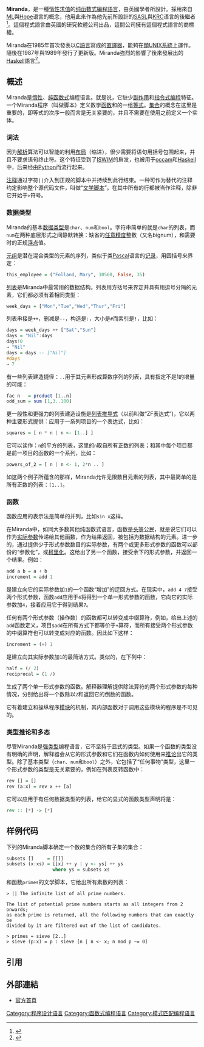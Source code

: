 {{Infobox programming language
|name = Miranda
|logo = 
|paradigm = [[惰性求值|惰性求值]], [[纯函数式编程|纯函数式]], [[宣告式編程|声明式]]
|year = {{start date and age|1985}}
|designer = {{en-link|大衛·特納|David Turner (computer scientist)}}
|developer = Research Software Ltd
|latest release version = 2.066
|latest release date = {{start date and age|2020|01|31}}
|typing = [[强类型|强类型]], [[静态类型|静态]]
|implementations = Miranda
| license = [[BSD许可证|二条款BSD许可证]]
|dialects = 
|influenced_by = [[肯特递归计算器|KRC]], [[ML語言|ML]], [[SASL_(编程语言)|SASL]], [[Hope_(编程语言)|Hope]] 
|influenced = [[Clean_(编程语言)|Clean]], [[Haskell|Haskell]], {{en-link|Orwell|Orwell (programming language)|Orwell}}
|website = [https://www.cs.kent.ac.uk/people/staff/dat/miranda/ Miranda homepage]
}}
'''Miranda'''，是一種[[惰性求值|惰性求值]]的[[纯函数式编程|纯函数式]][[編程語言|編程語言]]，由英國學者{{en-link|大衛·特納|David Turner (computer scientist)}}所設計。採用來自[[ML语言|ML]]與[[Hope_(编程语言)|Hope]]语言的概念，他用此來作為他先前所設計的[[SASL_(编程语言)|SASL]]與[[肯特递归计算器|KRC]]语言的後繼者<ref>{{cite web|last1=Turner|first1=D. A.|title=Some History of Functional Programming Languages|url=https://www.cs.kent.ac.uk/people/staff/dat/tfp12/tfp12.pdf|accessdate=2020-04-25|archive-date=2020-04-15|archive-url=https://web.archive.org/web/20200415053847/https://www.cs.kent.ac.uk/people/staff/dat/tfp12/tfp12.pdf|dead-url=no}}</ref>。這個程式語言由英國的研究軟體公司出品，這間公司擁有這個程式語言的商標權。

Miranda在1985年首次發表以[[C語言|C語言]]寫成的[[直譯器|直譯器]]，能夠在[[類UNIX系統|類UNIX系統]]上運作。隨後在1987年與1989年發行了更新版。Miranda強烈的影響了後來發展出的[[Haskell|Haskell]]語言<ref>{{cite web|last1=Hudak|first1=Paul|last2=Hughes|first2=John|title=A History of Haskell: being lazy with class|url=http://research.microsoft.com/en-us/um/people/simonpj/papers/history-of-haskell/|date=2007|access-date=2021-02-27|archive-date=2016-12-26|archive-url=https://web.archive.org/web/20161226184127/http://research.microsoft.com/en-us/um/people/simonpj/papers/history-of-haskell/|dead-url=no}}</ref>。

== 概述 ==
Miranda是[[惰性求值|惰性]]、[[纯函数式编程|纯函数式]]编程语言。就是说，它缺少[[副作用_(计算机科学)|副作用]]和[[指令式编程|指令式编程]]特征。一个Miranda程序（叫做脚本）定义数学[[函数|函数]]和{{en-link|代数数据类型|algebraic data type}}的一组[[等式|等式]]。[[集合_(数学)|集合]]的概念在这里是重要的，即等式的次序一般而言是无关紧要的，并且不需要在使用之前定义一个实体。

===词法===
因为[[语法分析|解析]]算法可以智能的利用[[越位规则|布局]]（缩进），很少需要将语句用括号包围起来，并且不要求语句终止符。这个特征受到了[[ISWIM|ISWIM]]的启发，也被用于[[occam|occam]]和[[Haskell|Haskell]]中，后来经由[[Python|Python]]而流行起来。

[[注释_(计算机语言)|注释]]通过字符<code>||</code>介入到正规的脚本中并持续到此行结束。一种可作为替代的注释约定影响整个源代码文件，叫做“[[文学编程|文学脚本]]”，在其中所有的行都被当作注释，除非它开始于<code> > </code>符号。

===数据类型===
Miranda的基本[[数据类型|数据类型]]是<code>char</code>、<code>num</code>和<code>bool</code>。字符串简单的就是<code>char</code>的列表，而<code>num</code>在两种底层形式之间静默转换：缺省的[[高精度计算|任意精度]]整数（又名bignum），和需要时的正规[[浮点数|浮点]]值。

[[元组|元组]]是潜在混合类型的元素的序列，类似于类[[Pascal_(程式语言)|Pascal]]语言的[[记录|记录]]，用圆括号来界定：
<syntaxhighlight lang="haskell">
this_employee = ("Folland, Mary", 10560, False, 35)
</syntaxhighlight>

[[列表_(抽象数据类型)|列表]]是Miranda中最常用的数据结构。列表用方括号来界定并具有用逗号分隔的元素，它们都必须有着相同类型：

<syntaxhighlight lang="haskell">
week_days = ["Mon","Tue","Wed","Thur","Fri"]
</syntaxhighlight>
列表串接是<code>++</code>，删减是<code>--</code>，构造是<code>:</code>，大小是<code>#</code>而索引是<code>!</code>，比如：

<syntaxhighlight lang="haskell">
days = week_days ++ ["Sat","Sun"]
days = "Nil":days
days!0
⇒ "Nil"
days = days -- ["Nil"]
#days
⇒ 7
</syntaxhighlight>

有一些列表建造捷径：<code>..</code>用于其元素形成算数序列的列表，具有指定不是1的增量的可能：

<syntaxhighlight lang="haskell">
fac n   = product [1..n]
odd_sum = sum [1,3..100]
</syntaxhighlight>

更一般性和更强力的列表建造设施是[[列表推导式|列表推导式]]（以前叫做“ZF表达式”)，它以两种主要形式提供：应用于一系列项目的一个表达式，比如：
<syntaxhighlight lang="haskell">
squares = [ n * n | n <- [1..] ]
</syntaxhighlight>

它可以读作：<code>n</code>的平方的列表，这里的<code>n</code>取自所有正数的列表；和其中每个项目都是前一项目的函数的一个系列，比如：

<syntaxhighlight lang="haskell">
powers_of_2 = [ n | n <- 1, 2*n .. ]
</syntaxhighlight>

如这两个例子所蕴含的那样，Miranda允许无限数目元素的列表，其中最简单的是所有正数的列表：<code>[1..]</code>。

===函数===
函数应用的表示法是简单的并列，比如<code>sin x</code>这样。

在Miranda中，如同大多数其他纯函数式语言，函数是[[头等函数|头等]]公民，就是说它们可以作为[[参数_(计算机科学)|实际参数]]传递给其他函数，作为结果返回，被包括为数据结构的元素。进一步的，通过提供少于形式参数数目的实际参数，有两个或更多形式参数的函数可以部份的“参数化”，或[[柯里化|柯里化]]。这给出了另一个函数，接受余下的形式参数，并返回一个结果。例如：

<syntaxhighlight lang="haskell">
add a b = a + b
increment = add 1
</syntaxhighlight>

是建立向它的实际参数加<code>1</code>的一个函数“增加”的迂回方式。在现实中，<code>add 4 7</code>接受两个形式参数，函数<code>add</code>应用于<code>4</code>将得到一个单一形式参数的函数，它向它的实际参数加<code>4</code>，接着应用它于<code></code>得到结果<code>7</code>。

任何有两个形式参数（操作数）的函数都可以转变成中缀算符，例如，给出上述的<code>add</code>函数定义，项目<code>$add</code>在所有方式下都等价于<code>+</code>算符，而所有接受两个形式参数的中缀算符也可以转变成对应的函数。因此如下这样：

<syntaxhighlight lang="haskell">
increment = (+) 1
</syntaxhighlight>

是建立向其实际参数加<code>1</code>的最简洁方式。类似的，在下列中：

<syntaxhighlight lang="haskell">
half = (/ 2)
reciprocal = (1 /)
</syntaxhighlight>

生成了两个单一形式参数的函数。解释器理解提供除法算符的两个形式参数的每种情况，分别给出将一个数除以<code>2</code>和返回它的倒数的函数。

它有着建立和操纵程序[[模块化编程|模块]]的机制，其内部函数对于调用这些模块的程序是不可见的。

===类型推论和多态===
尽管Miranda是[[强类型|强类型]]编程语言，它不坚持于显式的类型{{en-link|声明（计算机编程）|declaration (computer science)|声明}}。如果一个函数的类型没有明确的声明，解释器会从它的形式参数和它们在函数内如何使用来[[类型推论|推论]]出它的类型。除了基本类型（<code>char</code>、<code>num</code>和<code>bool</code>）之外，它包括了“任何事物”类型，这里一个形式参数的类型是无关紧要的，例如在列表反转函数中：

<syntaxhighlight lang="haskell">
rev [] = []
rev (a:x) = rev x ++ [a]
</syntaxhighlight>

它可以应用于有任何数据类型的列表，给它的显式的函数类型声明将是：

<syntaxhighlight lang="haskell">
rev :: [*] -> [*]
</syntaxhighlight>

==样例代码==

下列的Miranda脚本确定一个数的集合的所有子集的集合：

<syntaxhighlight lang="haskell">
subsets []     = [[]]
subsets (x:xs) = [[x] ++ y | y <- ys] ++ ys
                 where ys = subsets xs
</syntaxhighlight>

和函数<code>primes</code>的文学脚本，它给出所有素数的列表：
<syntaxhighlight lang="doscon">
> || The infinite list of all prime numbers.

The list of potential prime numbers starts as all integers from 2 onwards;
as each prime is returned, all the following numbers that can exactly be
divided by it are filtered out of the list of candidates.

> primes = sieve [2..]
> sieve (p:x) = p : sieve [n | n <- x; n mod p ~= 0]
</syntaxhighlight>

==引用==
{{reflist}}

==外部連結==
*[http://miranda.org.uk 官方首頁] {{Wayback|url=http://miranda.org.uk/ |date=20200928124921 }}
{{程序设计语言|Miranda}}
{{DEFAULTSORT:Miranda}}
[[Category:程序设计语言|Category:程序设计语言]]
[[Category:函数式编程语言|Category:函数式编程语言]]
[[Category:模式匹配编程语言|Category:模式匹配编程语言]]